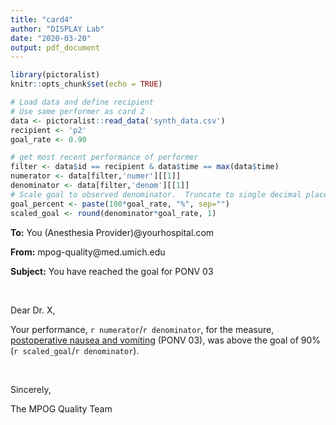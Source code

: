 ```yaml
---
title: "card4"
author: "DISPLAY Lab"
date: "2020-03-20"
output: pdf_document
---
```


```r
library(pictoralist)
knitr::opts_chunk$set(echo = TRUE)

# Load data and define recipient
# Use same performer as card 2
data <- pictoralist::read_data('synth_data.csv')
recipient <- 'p2'
goal_rate <- 0.90

# get most recent performance of performer
filter <- data$id == recipient & data$time == max(data$time)
numerator <- data[filter,'numer'][[1]]
denominator <- data[filter,'denom'][[1]]
# Scale goal to observed denominator.  Truncate to single decimal place
goal_percent <- paste(100*goal_rate, "%", sep="")
scaled_goal <- round(denominator*goal_rate, 1)
```

**To:** You (Anesthesia Provider)@yourhospital.com

**From:** mpog-quality@med.umich.edu

**Subject:** You have reached the goal for PONV 03

\  
\  

Dear Dr. X,

Your performance, `r numerator`/`r denominator`, for the measure, [postoperative nausea and vomiting](https://mpog.org/files/quality/measures/ponv-03_spec.pdf) (PONV 03), was above the goal of 90% (`r scaled_goal`/`r denominator`).

\  

Sincerely,

The MPOG Quality Team
